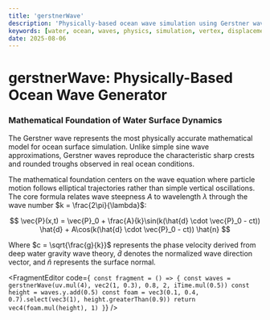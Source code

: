 ```yaml
---
title: 'gerstnerWave'
description: 'Physically-based ocean wave simulation using Gerstner wave mathematics for realistic water surface displacement'
keywords: [water, ocean, waves, physics, simulation, vertex, displacement, gerstner]
date: 2025-08-06
---
```



# gerstnerWave: Physically-Based Ocean Wave Generator

### Mathematical Foundation of Water Surface Dynamics

The Gerstner wave represents the most physically accurate mathematical model for ocean surface simulation. Unlike simple sine wave approximations, Gerstner waves reproduce the characteristic sharp crests and rounded troughs observed in real ocean conditions.

The mathematical foundation centers on the wave equation where particle motion follows elliptical trajectories rather than simple vertical oscillations. The core formula relates wave steepness $A$ to wavelength $\lambda$ through the wave number $k = \frac{2\pi}{\lambda}$:

$$
\vec{P}(x,t) = \vec{P}_0 + \frac{A}{k}\sin(k(\hat{d} \cdot \vec{P}_0 - ct)) \hat{d} + A\cos(k(\hat{d} \cdot \vec{P}_0 - ct)) \hat{n}
$$

Where $c = \sqrt{\frac{g}{k}}$ represents the phase velocity derived from deep water gravity wave theory, $\hat{d}$ denotes the normalized wave direction vector, and $\hat{n}$ represents the surface normal.

<FragmentEditor
        code={`
const fragment = () => {
        const waves = gerstnerWave(uv.mul(4), vec2(1, 0.3), 0.8, 2, iTime.mul(0.5))
        const height = waves.y.add(0.5)
        const foam = vec3(0.1, 0.4, 0.7).select(vec3(1), height.greaterThan(0.9))
        return vec4(foam.mul(height), 1)
}`}
/>
